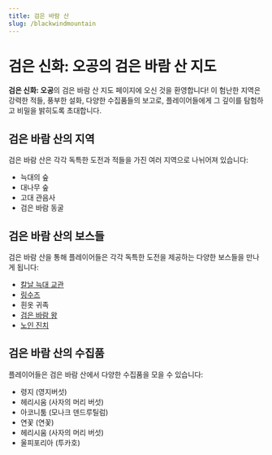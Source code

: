 ```yaml
---
title: 검은 바람 산
slug: /blackwindmountain
---
```


# 검은 신화: 오공의 검은 바람 산 지도

**검은 신화: 오공**의 검은 바람 산 지도 페이지에 오신 것을 환영합니다! 이 험난한 지역은 강력한 적들, 풍부한 설화, 다양한 수집품들의 보고로, 플레이어들에게 그 깊이를 탐험하고 비밀을 밝히도록 초대합니다.

## 검은 바람 산의 지역

검은 바람 산은 각각 독특한 도전과 적들을 가진 여러 지역으로 나뉘어져 있습니다:

- 늑대의 숲
- 대나무 숲
- 고대 관음사
- 검은 바람 동굴

## 검은 바람 산의 보스들

검은 바람 산을 통해 플레이어들은 각각 독특한 도전을 제공하는 다양한 보스들을 만나게 됩니다:

- [칼날 늑대 교관](/docs/blackwindking)
- [링수즈](/docs/lingxuzi)
- 흰옷 귀족
- [검은 바람 왕](/docs/blackwindking)
- [노인 진치](/docs/elderjinchi)

## 검은 바람 산의 수집품

플레이어들은 검은 바람 산에서 다양한 수집품을 모을 수 있습니다:

- 령지 (영지버섯)
- 헤리시움 (사자의 머리 버섯)
- 아코니툼 (모나크 덴드루틸럼)
- 연꽃 (연꽃)
- 헤리시움 (사자의 머리 버섯)
- 울피포리아 (투카호)